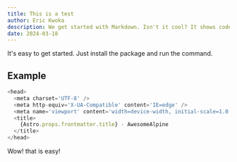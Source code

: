 ```yaml
---
title: This is a test
author: Eric Kwoka
description: We get started with Markdown. Isn't it cool? It shows code and stuff
date: 2024-03-18
---
```


It's easy to get started. Just install the package and run the command.

## Example

```ts
<head>
  <meta charset='UTF-8' />
  <meta http-equiv='X-UA-Compatible' content='IE=edge' />
  <meta name='viewport' content='width=device-width, initial-scale=1.0' />
  <title>
    {Astro.props.frontmatter.title} - AwesomeAlpine
  </title>
</head>
```

Wow! that is easy!
